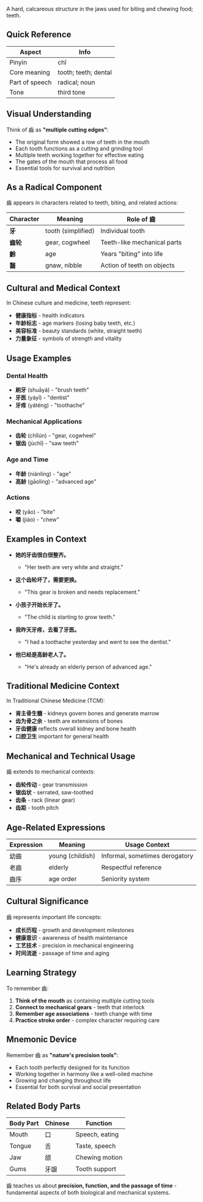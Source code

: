 A hard, calcareous structure in the jaws used for biting and chewing food; teeth.

## Quick Reference

| Aspect         | Info                 |
| -------------- | -------------------- |
| Pinyin         | chǐ                  |
| Core meaning   | tooth; teeth; dental |
| Part of speech | radical; noun        |
| Tone           | third tone           |

## Visual Understanding

Think of 齒 as **"multiple cutting edges"**:

- The original form showed a row of teeth in the mouth
- Each tooth functions as a cutting and grinding tool
- Multiple teeth working together for effective eating
- The gates of the mouth that process all food
- Essential tools for survival and nutrition

## As a Radical Component

齒 appears in characters related to teeth, biting, and related actions:

| Character | Meaning            | Role of 齒                  |
| --------- | ------------------ | --------------------------- |
| **牙**    | tooth (simplified) | Individual tooth            |
| **齒轮**  | gear, cogwheel     | Teeth-like mechanical parts |
| **齡**    | age                | Years "biting" into life    |
| **齧**    | gnaw, nibble       | Action of teeth on objects  |

## Cultural and Medical Context

In Chinese culture and medicine, teeth represent:

- **健康指标** - health indicators
- **年龄标志** - age markers (losing baby teeth, etc.)
- **美容标准** - beauty standards (white, straight teeth)
- **力量象征** - symbols of strength and vitality

## Usage Examples

### **Dental Health**

- **刷牙** (shuāyá) - "brush teeth"
- **牙医** (yáyī) - "dentist"
- **牙疼** (yáténg) - "toothache"

### **Mechanical Applications**

- **齿轮** (chǐlún) - "gear, cogwheel"
- **锯齿** (jùchǐ) - "saw teeth"

### **Age and Time**

- **年龄** (niánlíng) - "age"
- **高龄** (gāolíng) - "advanced age"

### **Actions**

- **咬** (yǎo) - "bite"
- **嚼** (jiáo) - "chew"

## Examples in Context

- **她的牙齿很白很整齐。**
  - "Her teeth are very white and straight."

- **这个齿轮坏了，需要更换。**
  - "This gear is broken and needs replacement."

- **小孩子开始长牙了。**
  - "The child is starting to grow teeth."

- **我昨天牙疼，去看了牙医。**
  - "I had a toothache yesterday and went to see the dentist."

- **他已经是高龄老人了。**
  - "He's already an elderly person of advanced age."

## Traditional Medicine Context

In Traditional Chinese Medicine (TCM):

- **肾主骨生髓** - kidneys govern bones and generate marrow
- **齿为骨之余** - teeth are extensions of bones
- **牙齿健康** reflects overall kidney and bone health
- **口腔卫生** important for general health

## Mechanical and Technical Usage

齒 extends to mechanical contexts:

- **齿轮传动** - gear transmission
- **锯齿状** - serrated, saw-toothed
- **齿条** - rack (linear gear)
- **齿距** - tooth pitch

## Age-Related Expressions

| Expression | Meaning          | Usage Context                  |
| ---------- | ---------------- | ------------------------------ |
| 幼齒       | young (childish) | Informal, sometimes derogatory |
| 老齒       | elderly          | Respectful reference           |
| 齒序       | age order        | Seniority system               |

## Cultural Significance

齒 represents important life concepts:

- **成长历程** - growth and development milestones
- **健康意识** - awareness of health maintenance
- **工艺技术** - precision in mechanical engineering
- **时间流逝** - passage of time and aging

## Learning Strategy

To remember 齒:

1. **Think of the mouth** as containing multiple cutting tools
2. **Connect to mechanical gears** - teeth that interlock
3. **Remember age associations** - teeth change with time
4. **Practice stroke order** - complex character requiring care

## Mnemonic Device

Remember 齒 as **"nature's precision tools"**:

- Each tooth perfectly designed for its function
- Working together in harmony like a well-oiled machine
- Growing and changing throughout life
- Essential for both survival and social presentation

## Related Body Parts

| Body Part | Chinese | Function       |
| --------- | ------- | -------------- |
| Mouth     | 口      | Speech, eating |
| Tongue    | 舌      | Taste, speech  |
| Jaw       | 颌      | Chewing motion |
| Gums      | 牙龈    | Tooth support  |

齒 teaches us about **precision, function, and the passage of time** - fundamental aspects of both
biological and mechanical systems.
